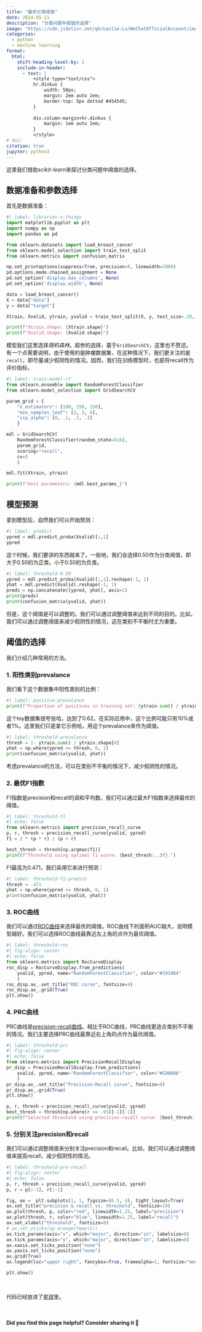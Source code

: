 ---
title: "最优分类阈值"
date: 2024-05-11
description: "分类问题中阈值的选择"
image: "https://cdn.jsdelivr.net/gh/Leslie-Lu/WeChatOfficialAccount/img/202405112020810.png"
categories:
  - python
  - machine learning
format:
  html: 
    shift-heading-level-by: 1
    include-in-header:
      - text: |
          <style type="text/css">
          hr.dinkus {
              width: 50px;
              margin: 2em auto 2em;
              border-top: 5px dotted #454545;
          }
          
          div.column-margin+hr.dinkus {
              margin: 1em auto 2em;
          }
          </style>
# doi: 
citation: true
jupyter: python3
---

这里我们借助*scikit-learn*来探讨分类问题中阈值的选择。

## 数据准备和参数选择

首先是数据准备：

```{python}
#| label: libraries-n-things
import matplotlib.pyplot as plt
import numpy as np
import pandas as pd

from sklearn.datasets import load_breast_cancer
from sklearn.model_selection import train_test_split
from sklearn.metrics import confusion_matrix

np.set_printoptions(suppress=True, precision=8, linewidth=1000)
pd.options.mode.chained_assignment = None
pd.set_option('display.max_columns', None)
pd.set_option('display.width', None)

data = load_breast_cancer()
X = data["data"]
y = data["target"]

Xtrain, Xvalid, ytrain, yvalid = train_test_split(X, y, test_size=.20, random_state=516)

print(f"Xtrain.shape: {Xtrain.shape}")
print(f"Xvalid.shape: {Xvalid.shape}")
```

模型我们这里选择*随机森林*。超参的选择，基于`GridSearchCV`，这里也不赘述。有一个点需要说明，由于使用的是肿瘤数据集，在这种情况下，我们更关注的是`recall`，即尽量减少假阴性的情况。因而，我们在训练模型时，也是将recall作为评价指标。

```{python}
#| label: train-model-rf
from sklearn.ensemble import RandomForestClassifier
from sklearn.model_selection import GridSearchCV

param_grid = {
    "n_estimators": [100, 150, 250],
    "min_samples_leaf": [2, 3, 4],
    "ccp_alpha": [0, .1, .2, .3]
    }

mdl = GridSearchCV(
    RandomForestClassifier(random_state=516), 
    param_grid, 
    scoring="recall", 
    cv=5
    )

mdl.fit(Xtrain, ytrain)

print(f"best parameters: {mdl.best_params_}")
```

## 模型预测

拿到模型后，自然我们可以开始预测：

```{python}
#| label: predict
ypred = mdl.predict_proba(Xvalid)[:,1]
ypred
```

这个时候，我们要讲的东西就来了。一般地，我们会选择0.50作为分类阈值，即大于0.50的为正类，小于0.50的为负类。

```{python}
#| label: threshold-0.50
ypred = mdl.predict_proba(Xvalid)[:,1].reshape(-1, 1)
yhat = mdl.predict(Xvalid).reshape(-1, 1)
preds = np.concatenate([ypred, yhat], axis=1)
print(preds)
print(confusion_matrix(yvalid, yhat))
```

但是，这个阈值是可以调整的。我们可以通过调整阈值来达到不同的目的。比如，我们可以通过调整阈值来减少假阴性的情况，这在类别不平衡时尤为重要。

## 阈值的选择

我们介绍几种常用的方法。

### 1. 阳性类别prevalance

我们看下这个数据集中阳性类别的比例：

```{python}
#| label: positive-prevalance
print(f"Proportion of positives in training set: {ytrain.sum() / ytrain.shape[0]:.2f}")
```

这个toy数据集很夸张哈，达到了0.62。在实际应用中，这个比例可能只有10%或者1%。这里我们只是拿它示例哈，用这个prevalance来作为阈值。

```{python}
#| label: threshold-prevalance
thresh = 1- ytrain.sum() / ytrain.shape[0]
yhat = np.where(ypred <= thresh, 0, 1)
print(confusion_matrix(yvalid, yhat))
```

考虑prevalance的方法，可以在类别不平衡的情况下，减少假阴性的情况。

### 2. 最优F1指数

F1指数是precision和recall的调和平均数。我们可以通过最大F1指数来选择最优的阈值。

```{python}
#| label: threshold-f1
#| echo: false
from sklearn.metrics import precision_recall_curve
p, r, thresh = precision_recall_curve(yvalid, ypred)
f1 = 2 * (p * r) / (p + r)

best_thresh = thresh[np.argmax(f1)]
print(f"Threshold using optimal f1-score: {best_thresh:,.3f}.")
```

F1最高为0.471，我们采用它来进行预测：

```{python}
#| label: threshold-f1-predict
thresh = .471
yhat = np.where(ypred <= thresh, 0, 1)
print(confusion_matrix(yvalid, yhat))
```

### 3. ROC曲线

我们可以通过[ROC曲线](https://mp.weixin.qq.com/s/Zw85hAdx7VdwCioG5NwHQw)来选择最优的阈值。ROC曲线下的面积AUC越大，说明模型越好。我们可以选择ROC曲线最靠近左上角的点作为最优阈值。

```{python}
#| label: threshold-roc
#| fig-align: center
#| echo: false
from sklearn.metrics import RocCurveDisplay
roc_disp = RocCurveDisplay.from_predictions(
    yvalid, ypred, name="RandomForestClassifier", color="#191964"
    )
roc_disp.ax_.set_title("ROC curve", fontsize=9)
roc_disp.ax_.grid(True)
plt.show()
```

### 4. PRC曲线

PRC曲线是[precision-recall曲线](https://mp.weixin.qq.com/s/Zw85hAdx7VdwCioG5NwHQw)。相比于ROC曲线，PRC曲线更适合类别不平衡的情况。我们主要选择PRC曲线最靠近右上角的点作为最优阈值。

```{python}
#| label: threshold-prc
#| fig-align: center
#| echo: false
from sklearn.metrics import PrecisionRecallDisplay
pr_disp = PrecisionRecallDisplay.from_predictions(
    yvalid, ypred, name="RandomForestClassifier", color="#CD0066"
    )
pr_disp.ax_.set_title("Precision-Recall curve", fontsize=9)
pr_disp.ax_.grid(True)
plt.show()

p, r, thresh = precision_recall_curve(yvalid, ypred)
best_thresh = thresh[np.where(r >= .95)[-1][-1]]
print(f"Selected threshold using precision-recall curve: {best_thresh:,.3f}.")
```

### 5. 分别关注precision和recall

我们可以通过调整阈值来分别关注precision和recall。比如，我们可以通过调整阈值来提高recall，减少假阴性的情况。

```{python}
#| label: threshold-pre-recall
#| fig-align: center
#| echo: false
p, r, thresh = precision_recall_curve(yvalid, ypred)
p, r = p[:-1], r[:-1]

fig, ax =  plt.subplots(1, 1, figsize=(6.5, 4), tight_layout=True)
ax.set_title("precision & recall vs. threshold", fontsize=10)
ax.plot(thresh, p, color="red", linewidth=1.25, label="precision")
ax.plot(thresh, r, color="blue", linewidth=1.25, label="recall")
ax.set_xlabel("threshold", fontsize=8)
# ax.set_xticks(np.arange(tmax+1))
ax.tick_params(axis="x", which="major", direction="in", labelsize=8)
ax.tick_params(axis="y", which="major", direction="in", labelsize=8)
ax.xaxis.set_ticks_position("none")
ax.yaxis.set_ticks_position("none")
ax.grid(True)
ax.legend(loc="upper right", fancybox=True, framealpha=1, fontsize="medium")

plt.show()
```

<br>

代码已经放进了[星球](https://mp.weixin.qq.com/s/4IR-KMAZ-q2VbI0Fz4fYRg)里。

<br>

#### Did you find this page helpful? Consider sharing it 🙌
